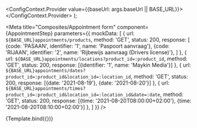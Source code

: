 



  <ConfigContext.Provider value={{baseUrl: args.baseUrl || BASE_URL}}>
    <Story />
  </ConfigContext.Provider>
);

<Meta
  title="Composites/Appointment form"
  component={AppointmentStep}
  parameters={{
    mockData: [
      {
        url: `${BASE_URL}appointments/products`,
        method: 'GET',
        status: 200,
        response: [
          {code: 'PASAAN', identifier: '1', name: 'Paspoort aanvraag'},
          {code: 'RIJAAN', identifier: '2', name: 'Rijbewijs aanvraag (Drivers license)'},
        ]
      },
      {
        url: `${BASE_URL}appointments/locations?product_id=:product_id`,
        method: 'GET',
        status: 200,
        response: [{identifier: '1', name: 'Maykin Media'}]
      },
      {
        url: `${BASE_URL}appointments/dates?product_id=:product_id&location_id=:location_id`,
        method: 'GET',
        status: 200,
        response: [{date: '2021-08-19'}, {date: '2021-08-20'}]
      },
      {
        url: `${BASE_URL}appointments/times?product_id=:product_id&location_id=:location_id&date=:date`,
        method: 'GET',
        status: 200,
        response: [{time: '2021-08-20T08:00:00+02:00'}, {time: '2021-08-20T08:10:00+02:00'}]
      },
    ]
  }}
/>


<Canvas>
  <Story
    name="Default"
    decorators={[ConfigDecorator]}
    parameters={{
      docs: {
        source: {
          type: 'dynamic',
          excludeDecorators: true,
        },
      },
    }}
    args={{
      baseUrl: process.env.REACT_APP_BASE_API_URL || BASE_URL,
    }}
  >
    {Template.bind({})}
  </Story>
</Canvas>


<ArgsTable of={AppointmentStep} />
